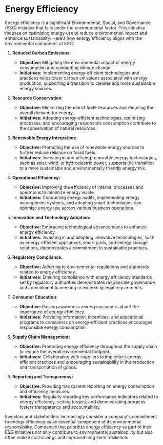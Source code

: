 # Energy Efficiency
Energy efficiency is a significant Environmental, Social, and Governance (ESG) initiative that falls under the environmental factor. This initiative focuses on optimizing energy use to reduce environmental impact and enhance sustainability. Here's how energy efficiency aligns with the environmental component of ESG:

1. **Reduced Carbon Emissions:**
   - **Objective:** Mitigating the environmental impact of energy consumption and combatting climate change.
   - **Initiatives:** Implementing energy-efficient technologies and practices helps lower carbon emissions associated with energy production, supporting a transition to cleaner and more sustainable energy sources.

2. **Resource Conservation:**
   - **Objective:** Minimizing the use of finite resources and reducing the overall demand for energy.
   - **Initiatives:** Adopting energy-efficient technologies, optimizing processes, and encouraging responsible consumption contribute to the conservation of natural resources.

3. **Renewable Energy Integration:**
   - **Objective:** Promoting the use of renewable energy sources to further reduce reliance on fossil fuels.
   - **Initiatives:** Investing in and utilizing renewable energy technologies, such as solar, wind, or hydroelectric power, supports the transition to a more sustainable and environmentally friendly energy mix.

4. **Operational Efficiency:**
   - **Objective:** Improving the efficiency of internal processes and operations to minimize energy waste.
   - **Initiatives:** Conducting energy audits, implementing energy management systems, and adopting smart technologies can optimize energy use across various business operations.

5. **Innovation and Technology Adoption:**
   - **Objective:** Embracing technological advancements to enhance energy efficiency.
   - **Initiatives:** Investing in and adopting innovative technologies, such as energy-efficient appliances, smart grids, and energy storage solutions, demonstrates a commitment to sustainable practices.

6. **Regulatory Compliance:**
   - **Objective:** Adhering to environmental regulations and standards related to energy efficiency.
   - **Initiatives:** Ensuring compliance with energy efficiency standards set by regulatory authorities demonstrates responsible governance and commitment to meeting or exceeding legal requirements.

7. **Consumer Education:**
   - **Objective:** Raising awareness among consumers about the importance of energy efficiency.
   - **Initiatives:** Providing information, incentives, and educational programs to consumers on energy-efficient practices encourages responsible energy consumption.

8. **Supply Chain Management:**
   - **Objective:** Promoting energy efficiency throughout the supply chain to reduce the overall environmental footprint.
   - **Initiatives:** Collaborating with suppliers to implement energy-efficient practices and encouraging sustainability in the production and transportation of goods.

9. **Reporting and Transparency:**
   - **Objective:** Providing transparent reporting on energy consumption and efficiency measures.
   - **Initiatives:** Regularly reporting key performance indicators related to energy efficiency, setting targets, and demonstrating progress fosters transparency and accountability.

Investors and stakeholders increasingly consider a company's commitment to energy efficiency as an essential component of its environmental responsibility. Companies that prioritize energy efficiency as part of their ESG initiatives not only contribute to environmental sustainability but also often realize cost savings and improved long-term resilience.
